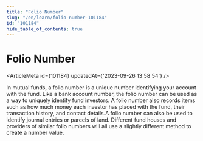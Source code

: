 ```yaml
---
title: "Folio Number"
slug: "/en/learn/folio-number-101184"
id: "101184"
hide_table_of_contents: true
---
```



# Folio Number

<ArticleMeta id={101184} updatedAt={'2023-09-26 13:58:54'} />
<div className='border-solid border-b border-t-0 my-4 border-[var(--ifm-color-gray-300)]' />

In mutual funds, a folio number is a unique number identifying your account with the fund. Like a bank account number, the folio number can be used as a way to uniquely identify fund investors. A folio number also records items such as how much money each investor has placed with the fund, their transaction history, and contact details.A folio number can also be used to identify journal entries or parcels of land. Different fund houses and providers of similar folio numbers will all use a slightly different method to create a number value.
